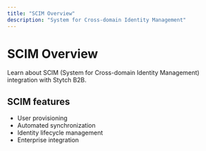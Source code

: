 ```yaml
---
title: "SCIM Overview"
description: "System for Cross-domain Identity Management"
---
```


# SCIM Overview

Learn about SCIM (System for Cross-domain Identity Management) integration with Stytch B2B.

## SCIM features

- User provisioning
- Automated synchronization
- Identity lifecycle management
- Enterprise integration
